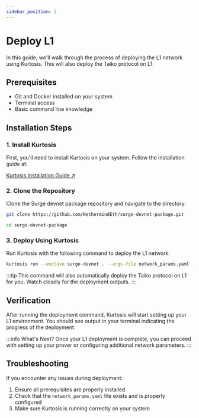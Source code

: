 ```yaml
---
sidebar_position: 2
---
```


# Deploy L1

In this guide, we'll walk through the process of deploying the L1 network using Kurtosis. This will also deploy the Taiko protocol on L1.

## Prerequisites

- Git and Docker installed on your system
- Terminal access
- Basic command line knowledge

## Installation Steps

### 1. Install Kurtosis

First, you'll need to install Kurtosis on your system. Follow the installation guide at:

<div className="flex justify-center my-8">
  <a
    className="button button--primary button--lg"
    href="https://docs.kurtosis.com/quickstart"
    target="_blank"
    rel="noopener noreferrer"
  >
    Kurtosis Installation Guide ↗
  </a>
</div>

### 2. Clone the Repository

Clone the Surge devnet package repository and navigate to the directory:

```bash
git clone https://github.com/NethermindEth/surge-devnet-package.git

cd surge-devnet-package
```

### 3. Deploy Using Kurtosis

Run Kurtosis with the following command to deploy the L1 network:

```bash
kurtosis run --enclave surge-devnet . --args-file network_params.yaml --production
```

:::tip
This command will also automatically deploy the Taiko protocol on L1 for you. Watch closely for the deployment outputs.
:::

## Verification

After running the deployment command, Kurtosis will start setting up your L1 environment. You should see output in your terminal indicating the progress of the deployment.

:::info What's Next?
Once your L1 deployment is complete, you can proceed with setting up your prover or configuring additional network parameters.
:::

## Troubleshooting

If you encounter any issues during deployment:

1. Ensure all prerequisites are properly installed
2. Check that the `network_params.yaml` file exists and is properly configured
3. Make sure Kurtosis is running correctly on your system

